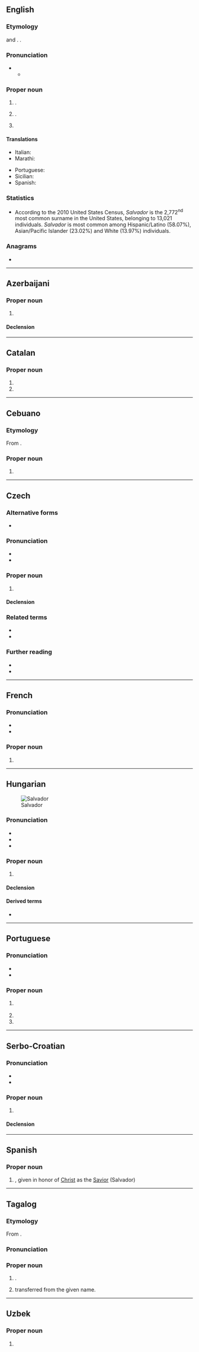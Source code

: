 {{also|salvador|Salvádor}}
==English==

===Etymology===
{{der|en|es|-}} and {{der|en|pt|salvador||savior}}. {{doublet|en|Salvatore|savior}}.

===Pronunciation===
* {{IPA|en|/ˈsælvədɔː(ɹ)/}}
** {{audio|en|LL-Q1860 (eng)-Vealhurl-Salvador.wav|Audio (UK)}}

===Proper noun===
{{en-proper noun}}

# {{given name|en|male|from=Spanish|from2=Portuguese}}.
# {{place|en|municipality/state capital|s/Bahia|c/Brazil}}.
# {{surname|en}}

====Translations====
{{trans-top|male given name}}
* Italian: {{t+|it|Salvatore}}
* Marathi: {{t|mr|साल्वादोर|n}}
{{trans-mid}}
* Portuguese: {{t+|pt|Salvador}}
* Sicilian: {{t|scn|Sarbaturi}}
* Spanish: {{t+|es|Salvador}}
{{trans-bottom}}

===Statistics===
* According to the 2010 United States Census, ''Salvador'' is the 2,772<sup>nd</sup> most common surname in the United States, belonging to 13,021 individuals. ''Salvador'' is most common among Hispanic/Latino (58.07%), Asian/Pacific Islander (23.02%) and White (13.97%) individuals.

===Anagrams===
* {{anagrams|en|a=aadlorsv|Alvardos|lavadors}}

----

==Azerbaijani==

===Proper noun===
{{head|az|proper noun}}

# {{place|az|country|r/Central America|t1=El Salvador}}

====Declension====
{{az-latin-noun-decl|c|o}}

----

==Catalan==

===Proper noun===
{{ca-proper noun|m}}

# {{given name|ca|male}}
# {{place|ca|municipality/state capital|s/Bahia|c/Brazil|t1=Salvador}}

----

==Cebuano==

===Etymology===
From {{bor|ceb|es|Salvador}}.

===Proper noun===
{{head|ceb|proper noun}}

# {{given name|ceb|male|from=Spanish|A=a}}

----

==Czech==

===Alternative forms===
* {{l|cs|Salvádor}}

===Pronunciation===
* {{cs-IPA}}
* {{hyphenation|cs|Sal|va|dor}}

===Proper noun===
{{cs-proper noun|g=m-in}}

# {{place|cs|country|r/Central America|t1=El Salvador}}

====Declension====
{{cs-decl-noun-sg|Salvador|Salvadoru|Salvadoru|Salvador|Salvadore|Salvadoru|Salvadorem}}

===Related terms===
* {{l|cs|salvadorský}}
* {{l|cs|Salvadorec}}

===Further reading===
* {{R:KNLA}}
* {{R:SSJC}}

----

==French==
{{wikipedia|lang=fr}}

===Pronunciation===
* {{fr-IPA}}
* {{audio|fr|LL-Q150 (fra)-GrandCelinien-Salvador.wav|Audio}}

===Proper noun===
{{fr-proper noun}}

# {{place|fr|country|r/Central America|t1=El Salvador}}

----

==Hungarian==
{{swp|lang=hu}}
[[Image:LocationElSalvador.png|thumb|Salvador]]

===Pronunciation===
* {{hu-IPA|szalvador}}
* {{hyphenation|hu|Sal|va|dor}}
* {{rhymes|hu|or}}

===Proper noun===
{{head|hu|proper noun}}

# {{place|hu|country|r/Central America|t1=El Salvador|cat1=El Salvador}}

====Declension====
{{hu-infl-nom|Salvadoro|o|-|n=sg}}{{hu-pos-otok|Salvador|j|jai|n=sg}}

====Derived terms====
* {{l|hu|salvadori}}

----

==Portuguese==

===Pronunciation===
* {{hyphenation|pt|Sal|va|dor}}
* {{homophones|pt|salvador}}

===Proper noun===
{{pt-proper noun|m}}

# {{lb|pt|Portugal}} {{place|pt|country|r/Central America|t1=El Salvador}}
#: {{syn|pt|El Salvador}}
# {{place|pt|municipality/state capital|s/Bahia|c/Brazil|t1=Salvador}}
# {{given name|pt|male}}

----

==Serbo-Croatian==

===Pronunciation===
* {{IPA|sh|/sǎlʋaːdor/}}
* {{hyphenation|sh|Sal|va|dor}}

===Proper noun===
{{sh-proper noun|g=m|head=Sàlvādor}}

# {{place|sh|country|r/Central America|t1=El Salvador}}

====Declension====
{{sh-decl-noun-unc
|Salvador
|Salvadora
|Salvadoru
|Salvador
|Salvadore
|Salvadoru
|Salvadorom
}}

----

==Spanish==

===Proper noun===
{{es-proper noun|m}}

# {{given name|es|male}}, given in honor of [[Christ]] as the [[Savior]] (Salvador)

----

==Tagalog==

===Etymology===
From {{bor|tl|es|-}}.

===Pronunciation===
{{hyphenation|tl|Sal|va|dor}}

===Proper noun===
{{head|tl|proper noun}}

# {{given name|tl|male|from=Spanish}}.
# {{surname|tl|from=Spanish|nodot=1}} transferred from the given name.

----

==Uzbek==

===Proper noun===
{{head|uz|proper noun}}

# {{place|uz|country|r/Central America|t1=El Salvador}}